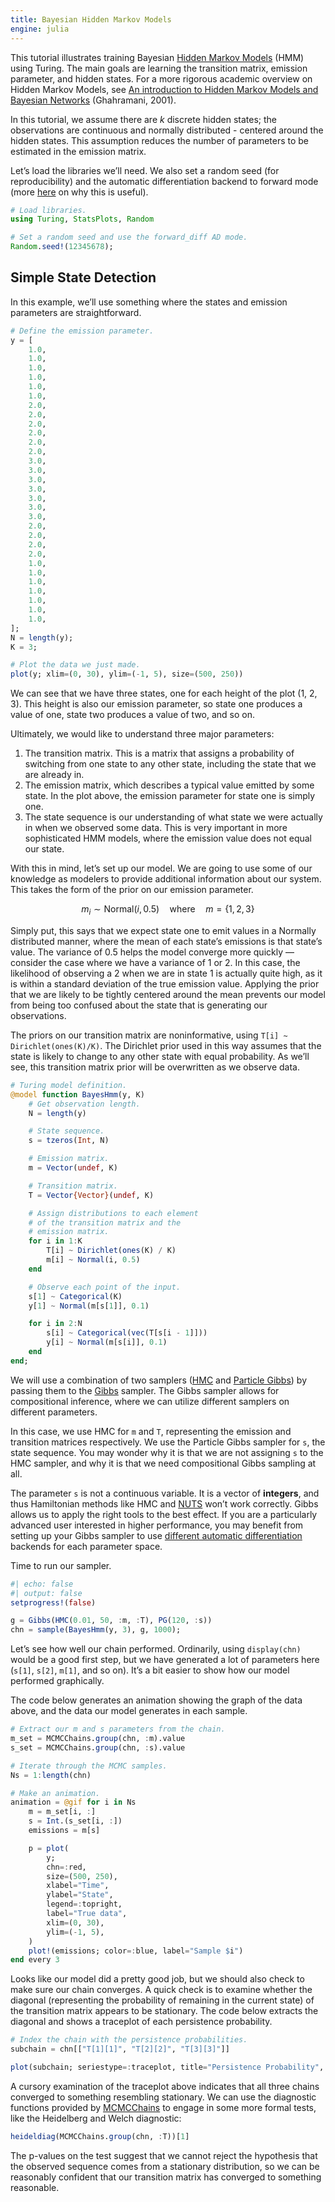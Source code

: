 ```yaml
---
title: Bayesian Hidden Markov Models
engine: julia
---
```


This tutorial illustrates training Bayesian [Hidden Markov Models](https://en.wikipedia.org/wiki/Hidden_Markov_model) (HMM) using Turing. The main goals are learning the transition matrix, emission parameter, and hidden states. For a more rigorous academic overview on Hidden Markov Models, see [An introduction to Hidden Markov Models and Bayesian Networks](http://mlg.eng.cam.ac.uk/zoubin/papers/ijprai.pdf) (Ghahramani, 2001).

In this tutorial, we assume there are $k$ discrete hidden states; the observations are continuous and normally distributed - centered around the hidden states. This assumption reduces the number of parameters to be estimated in the emission matrix.

Let's load the libraries we'll need. We also set a random seed (for reproducibility) and the automatic differentiation backend to forward mode (more [here](https://turinglang.org/dev/docs/using-turing/autodiff) on why this is useful).

```julia
# Load libraries.
using Turing, StatsPlots, Random

# Set a random seed and use the forward_diff AD mode.
Random.seed!(12345678);
```

## Simple State Detection

In this example, we'll use something where the states and emission parameters are straightforward.

```julia
# Define the emission parameter.
y = [
    1.0,
    1.0,
    1.0,
    1.0,
    1.0,
    1.0,
    2.0,
    2.0,
    2.0,
    2.0,
    2.0,
    2.0,
    3.0,
    3.0,
    3.0,
    3.0,
    3.0,
    3.0,
    3.0,
    2.0,
    2.0,
    2.0,
    2.0,
    1.0,
    1.0,
    1.0,
    1.0,
    1.0,
    1.0,
    1.0,
];
N = length(y);
K = 3;

# Plot the data we just made.
plot(y; xlim=(0, 30), ylim=(-1, 5), size=(500, 250))
```

We can see that we have three states, one for each height of the plot (1, 2, 3). This height is also our emission parameter, so state one produces a value of one, state two produces a value of two, and so on.

Ultimately, we would like to understand three major parameters:

 1. The transition matrix. This is a matrix that assigns a probability of switching from one state to any other state, including the state that we are already in.
 2. The emission matrix, which describes a typical value emitted by some state. In the plot above, the emission parameter for state one is simply one.
 3. The state sequence is our understanding of what state we were actually in when we observed some data. This is very important in more sophisticated HMM models, where the emission value does not equal our state.

With this in mind, let's set up our model. We are going to use some of our knowledge as modelers to provide additional information about our system. This takes the form of the prior on our emission parameter.

$$
m_i \sim \mathrm{Normal}(i, 0.5) \quad \text{where} \quad m = \{1,2,3\}
$$

Simply put, this says that we expect state one to emit values in a Normally distributed manner, where the mean of each state's emissions is that state's value. The variance of 0.5 helps the model converge more quickly — consider the case where we have a variance of 1 or 2. In this case, the likelihood of observing a 2 when we are in state 1 is actually quite high, as it is within a standard deviation of the true emission value. Applying the prior that we are likely to be tightly centered around the mean prevents our model from being too confused about the state that is generating our observations.

The priors on our transition matrix are noninformative, using `T[i] ~ Dirichlet(ones(K)/K)`. The Dirichlet prior used in this way assumes that the state is likely to change to any other state with equal probability. As we'll see, this transition matrix prior will be overwritten as we observe data.

```julia
# Turing model definition.
@model function BayesHmm(y, K)
    # Get observation length.
    N = length(y)

    # State sequence.
    s = tzeros(Int, N)

    # Emission matrix.
    m = Vector(undef, K)

    # Transition matrix.
    T = Vector{Vector}(undef, K)

    # Assign distributions to each element
    # of the transition matrix and the
    # emission matrix.
    for i in 1:K
        T[i] ~ Dirichlet(ones(K) / K)
        m[i] ~ Normal(i, 0.5)
    end

    # Observe each point of the input.
    s[1] ~ Categorical(K)
    y[1] ~ Normal(m[s[1]], 0.1)

    for i in 2:N
        s[i] ~ Categorical(vec(T[s[i - 1]]))
        y[i] ~ Normal(m[s[i]], 0.1)
    end
end;
```

We will use a combination of two samplers ([HMC](https://turinglang.org/dev/docs/library/#Turing.Inference.HMC) and [Particle Gibbs](https://turinglang.org/dev/docs/library/#Turing.Inference.PG)) by passing them to the [Gibbs](https://turinglang.org/dev/docs/library/#Turing.Inference.Gibbs) sampler. The Gibbs sampler allows for compositional inference, where we can utilize different samplers on different parameters.

In this case, we use HMC for `m` and `T`, representing the emission and transition matrices respectively. We use the Particle Gibbs sampler for `s`, the state sequence. You may wonder why it is that we are not assigning `s` to the HMC sampler, and why it is that we need compositional Gibbs sampling at all.

The parameter `s` is not a continuous variable. It is a vector of **integers**, and thus Hamiltonian methods like HMC and [NUTS](https://turinglang.org/dev/docs/library/#Turing.Inference.NUTS) won't work correctly. Gibbs allows us to apply the right tools to the best effect. If you are a particularly advanced user interested in higher performance, you may benefit from setting up your Gibbs sampler to use [different automatic differentiation](https://turinglang.org/dev/docs/using-turing/autodiff#compositional-sampling-with-differing-ad-modes) backends for each parameter space.

Time to run our sampler.

```julia
#| echo: false
#| output: false
setprogress!(false)
```

```julia
g = Gibbs(HMC(0.01, 50, :m, :T), PG(120, :s))
chn = sample(BayesHmm(y, 3), g, 1000);
```

Let's see how well our chain performed.
Ordinarily, using `display(chn)` would be a good first step, but we have generated a lot of parameters here (`s[1]`, `s[2]`, `m[1]`, and so on).
It's a bit easier to show how our model performed graphically.

The code below generates an animation showing the graph of the data above, and the data our model generates in each sample.

```julia

# Extract our m and s parameters from the chain.
m_set = MCMCChains.group(chn, :m).value
s_set = MCMCChains.group(chn, :s).value

# Iterate through the MCMC samples.
Ns = 1:length(chn)

# Make an animation.
animation = @gif for i in Ns
    m = m_set[i, :]
    s = Int.(s_set[i, :])
    emissions = m[s]

    p = plot(
        y;
        chn=:red,
        size=(500, 250),
        xlabel="Time",
        ylabel="State",
        legend=:topright,
        label="True data",
        xlim=(0, 30),
        ylim=(-1, 5),
    )
    plot!(emissions; color=:blue, label="Sample $i")
end every 3
```

Looks like our model did a pretty good job, but we should also check to make sure our chain converges. A quick check is to examine whether the diagonal (representing the probability of remaining in the current state) of the transition matrix appears to be stationary. The code below extracts the diagonal and shows a traceplot of each persistence probability.

```julia
# Index the chain with the persistence probabilities.
subchain = chn[["T[1][1]", "T[2][2]", "T[3][3]"]]

plot(subchain; seriestype=:traceplot, title="Persistence Probability", legend=false)
```

A cursory examination of the traceplot above indicates that all three chains converged to something resembling
stationary. We can use the diagnostic functions provided by [MCMCChains](https://github.com/TuringLang/MCMCChains.jl) to engage in some more formal tests, like the Heidelberg and Welch diagnostic:

```julia
heideldiag(MCMCChains.group(chn, :T))[1]
```

The p-values on the test suggest that we cannot reject the hypothesis that the observed sequence comes from a stationary distribution, so we can be reasonably confident that our transition matrix has converged to something reasonable.
